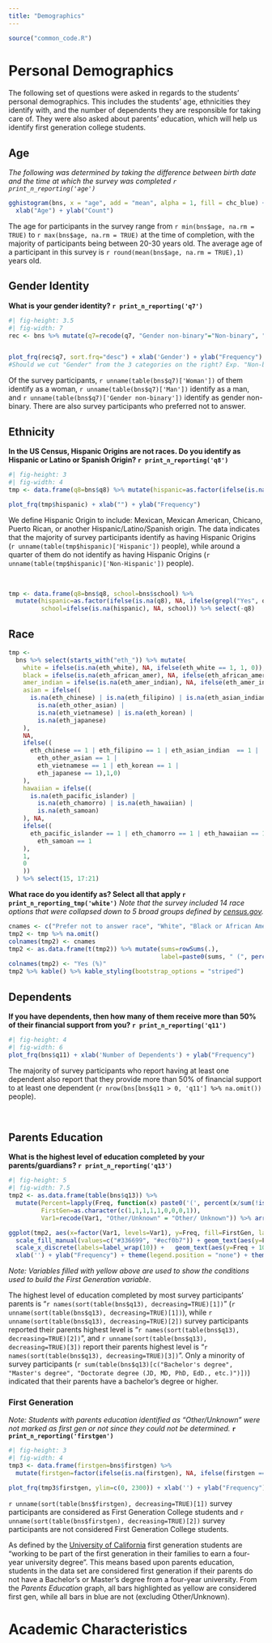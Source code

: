 ```yaml
---
title: "Demographics"
---
```


```r
source("common_code.R")
```

# Personal Demographics

The following set of questions were asked in regards to the students' personal demographics. This includes the students' age, ethnicities they identify with, and the number of dependents they are responsible for taking care of. They were also asked about parents' education, which will help us identify first generation college students.

## Age

*The following was determined by taking the difference between birth date and the time at which the survey was completed `r print_n_reporting('age')`*

```r
gghistogram(bns, x = "age", add = "mean", alpha = 1, fill = chc_blue) + 
  xlab("Age") + ylab("Count")
```

The age for participants in the survey range from `r min(bns$age, na.rm = TRUE)` to `r max(bns$age, na.rm = TRUE)` at the time of completion, with the majority of participants being between 20-30 years old. The average age of a participant in this survey is `r round(mean(bns$age, na.rm = TRUE),1)` years old. <br />

## Gender Identity

**What is your gender identity? `r print_n_reporting('q7')`**

<div class = "row">

::: col-md-7
```r
#| fig-height: 3.5
#| fig-width: 7
rec <- bns %>% mutate(q7=recode(q7, "Gender non-binary"="Non-binary", "Gender Queer or Gender-Nonconforming" = "Queer or Nonconforming", "Gender Unlisted:" = "Unlisted"))


plot_frq(rec$q7, sort.frq="desc") + xlab('Gender') + ylab("Frequency")
#Should we cut "Gender" from the 3 categories on the right? Exp. "Non-binary" instead of "Gender non-binary"
```
:::

Of the survey participants, `r unname(table(bns$q7)['Woman'])` of them identify as a woman, `r unname(table(bns$q7)['Man'])` identify as a man, and `r unname(table(bns$q7)['Gender non-binary'])` identify as gender non-binary. There are also survey participants who preferred not to answer.

## Ethnicity

**In the US Census, Hispanic Origins are not races. Do you identify as Hispanic or Latino or Spanish Origin? `r print_n_reporting('q8')`**

::: row
::: col-md-6
```r
#| fig-height: 3
#| fig-width: 4
tmp <- data.frame(q8=bns$q8) %>% mutate(hispanic=as.factor(ifelse(is.na(q8), NA, ifelse(grepl("Yes", q8), "Hispanic", "Non-Hispanic")))) %>% select(-q8)

plot_frq(tmp$hispanic) + xlab("") + ylab("Frequency")
```
:::

::: col-md-5
We define Hispanic Origin to include: Mexican, Mexican American, Chicano, Puerto Rican, or another Hispanic/Latino/Spanish origin. The data indicates that the majority of survey participants identify as having Hispanic Origins (`r unname(table(tmp$hispanic)['Hispanic'])` people), while around a quarter of them do not identify as having Hispanic Origins (`r unname(table(tmp$hispanic)['Non-Hispanic'])` people).
:::
:::

<br />

```r
tmp <- data.frame(q8=bns$q8, school=bns$school) %>% 
  mutate(hispanic=as.factor(ifelse(is.na(q8), NA, ifelse(grepl("Yes", q8), "Yes", "No"))),
         school=ifelse(is.na(hispanic), NA, school)) %>% select(-q8)
```

## Race

```r

tmp <-
  bns %>% select(starts_with("eth_")) %>% mutate(
    white = ifelse(is.na(eth_white), NA, ifelse(eth_white == 1, 1, 0)),
    black = ifelse(is.na(eth_african_amer), NA, ifelse(eth_african_amer == 1, 1, 0)),
    amer_indian = ifelse(is.na(eth_amer_indian), NA, ifelse(eth_amer_indian == 1, 1, 0)),
    asian = ifelse((
      is.na(eth_chinese) | is.na(eth_filipino) | is.na(eth_asian_indian) |
        is.na(eth_other_asian) |
        is.na(eth_vietnamese) | is.na(eth_korean) |
        is.na(eth_japanese)
    ),
    NA,
    ifelse((
      eth_chinese == 1 | eth_filipino == 1 | eth_asian_indian  == 1 |
        eth_other_asian == 1 |
        eth_vietnamese == 1 | eth_korean == 1 |
        eth_japanese == 1),1,0)
    ),
    hawaiian = ifelse((
      is.na(eth_pacific_islander) |
        is.na(eth_chamorro) | is.na(eth_hawaiian) |
        is.na(eth_samoan)
    ), NA,
    ifelse((
      eth_pacific_islander == 1 | eth_chamorro == 1 | eth_hawaiian == 1 |
        eth_samoan == 1
    ),
    1,
    0
    ))
  ) %>% select(15, 17:21)


```

**What race do you identify as? Select all that apply `r print_n_reporting_tmp('white')`** *Note that the survey included 14 race options that were collapsed down to 5 broad groups defined by [census.gov](https://www.census.gov/quickfacts/fact/note/US/RHI625219).*

```r
cnames <- c("Prefer not to answer race", "White", "Black or African American", "American Indian and Alaska Native", "Asian", "Native Hawaiian and Other Pacific Islander")
tmp2 <- tmp %>% na.omit()
colnames(tmp2) <- cnames
tmp2 <- as.data.frame(t(tmp2)) %>% mutate(sums=rowSums(.),
                                          label=paste0(sums, " (", percent(sums/ncol(.), accuracy=0.1), ")")) %>% arrange(desc(sums)) %>% select(label)
colnames(tmp2) <- "Yes (%)"
tmp2 %>% kable() %>% kable_styling(bootstrap_options = "striped")
```

## Dependents

**If you have dependents, then how many of them receive more than 50% of their financial support from you? `r print_n_reporting('q11')`**

```r
#| fig-height: 4
#| fig-width: 6
plot_frq(bns$q11) + xlab('Number of Dependents') + ylab("Frequency")
```

The majority of survey participants who report having at least one dependent also report that they provide more than 50% of financial support to at least one dependent (`r nrow(bns[bns$q11 > 0, 'q11'] %>% na.omit())` people).

<br>

## Parents Education

**What is the highest level of education completed by your parents/guardians? `r print_n_reporting('q13')`**

```r
#| fig-height: 5
#| fig-width: 7.5
tmp2 <- as.data.frame(table(bns$q13)) %>%
  mutate(Percent=lapply(Freq, function(x) paste0('(', percent(x/sum(!is.na(bns[['q13']])), accuracy = 0.1), ')')),
         FirstGen=as.character(c(1,1,1,1,1,0,0,0,1)),
         Var1=recode(Var1, "Other/Unknown" = "Other/ Unknown")) %>% arrange((desc(Freq)))

ggplot(tmp2, aes(x=factor(Var1, levels=Var1), y=Freq, fill=FirstGen, label=Percent)) + geom_col(colour = "black") +
  scale_fill_manual(values=c("#336699", "#ecf0b7")) + geom_text(aes(y=Freq+50)) + ylim(0,900) +
  scale_x_discrete(labels=label_wrap(10)) +   geom_text(aes(y=Freq + 100, label=Freq)) +
  xlab('') + ylab("Frequency") + theme(legend.position = "none") + theme(axis.text.x = element_text(size = 10))
```

*Note: Variables filled with yellow above are used to show the conditions used to build the First Generation variable*.

The highest level of education completed by most survey participants' parents is "`r names(sort(table(bns$q13), decreasing=TRUE)[1])`" (`r unname(sort(table(bns$q13), decreasing=TRUE)[1])`), while `r unname(sort(table(bns$q13), decreasing=TRUE)[2])` survey participants reported their parents highest level is "`r names(sort(table(bns$q13), decreasing=TRUE)[2])`", and `r unname(sort(table(bns$q13), decreasing=TRUE)[3])` report their parents highest level is "`r names(sort(table(bns$q13), decreasing=TRUE)[3])`". Only a minority of survey participants (`r sum(table(bns$q13)[c("Bachelor's degree", "Master's degree", "Doctorate degree (JD, MD, PhD, EdD., etc.)")])`) indicated that their parents have a bachelor's degree or higher.

### First Generation

*Note: Students with parents education identified as "Other/Unknown" were not marked as first gen or not since they could not be determined.* **`r print_n_reporting('firstgen')`**

::: row
::: col-md-6
```r
#| fig-height: 3
#| fig-width: 4
tmp3 <- data.frame(firstgen=bns$firstgen) %>% 
  mutate(firstgen=factor(ifelse(is.na(firstgen), NA, ifelse(firstgen == 0, "Not First Gen", "First Gen")), levels=c("Not First Gen", "First Gen")))

plot_frq(tmp3$firstgen, ylim=c(0, 2300)) + xlab('') + ylab("Frequency")
```
:::

::: col-md-5
`r unname(sort(table(bns$firstgen), decreasing=TRUE)[1])` survey participants are considered as First Generation College students and `r unname(sort(table(bns$firstgen), decreasing=TRUE)[2])` survey participants are not considered First Generation College students.
:::
:::

As defined by the [University of California](https://www.universityofcalifornia.edu/sites/default/files/First-Generation%20Student%20Success%20at%20UC%208-2017.pdf) first generation students are "working to be part of the first generation in their families to earn a four-year university degree". This means based upon parents education, students in the data set are considered first generation if their parents do not have a Bachelor's or Master's degree from a four-year university. From the *Parents Education* graph, all bars highlighted as yellow are considered first gen, while all bars in blue are not (excluding Other/Unknown).

# Academic Characteristics
